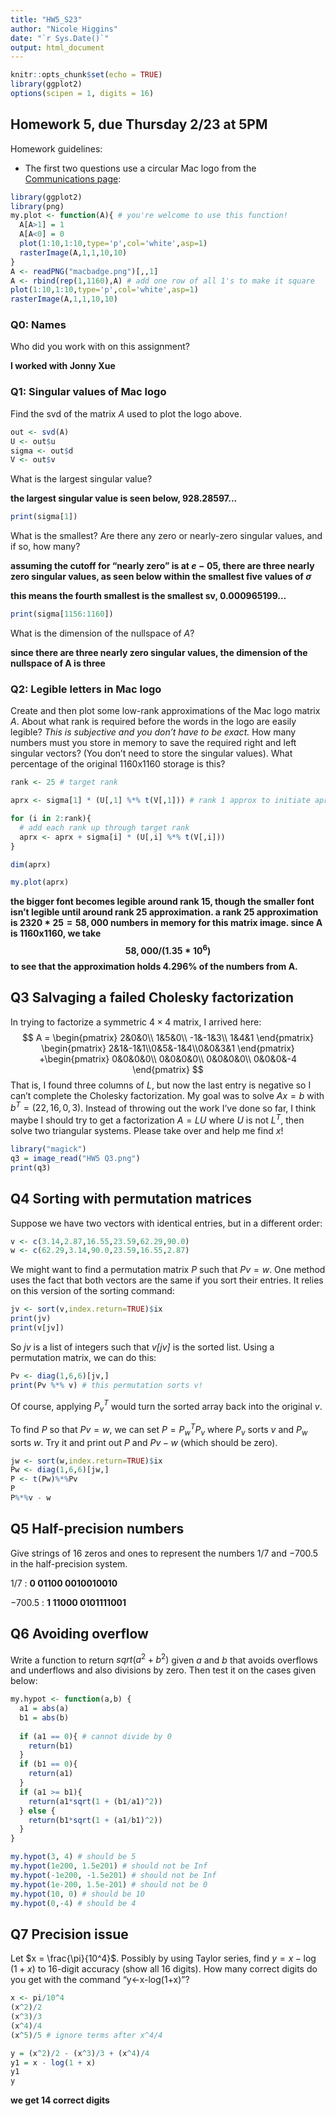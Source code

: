 ```yaml
---
title: "HW5_S23"
author: "Nicole Higgins"
date: "`r Sys.Date()`"
output: html_document
---
```


```r
knitr::opts_chunk$set(echo = TRUE)
library(ggplot2)
options(scipen = 1, digits = 16)
```

## Homework 5, due Thursday 2/23 at 5PM 
Homework guidelines: 

- The first two questions use a circular Mac logo from the [Communications page](https://www.macalester.edu/communications/tools/logodownload/):

```r
library(ggplot2)
library(png)
my.plot <- function(A){ # you're welcome to use this function! 
  A[A>1] = 1
  A[A<0] = 0
  plot(1:10,1:10,type='p',col='white',asp=1)
  rasterImage(A,1,1,10,10)
}
A <- readPNG("macbadge.png")[,,1]
A <- rbind(rep(1,1160),A) # add one row of all 1's to make it square
plot(1:10,1:10,type='p',col='white',asp=1)
rasterImage(A,1,1,10,10)
```

### Q0: Names
Who did you work with on this assignment? 

**I worked with Jonny Xue**

### Q1: Singular values of Mac logo
Find the svd of the matrix $A$ used to plot the logo above. 

```r
out <- svd(A)
U <- out$u
sigma <- out$d
V <- out$v
```

What is the largest singular value? 

**the largest singular value is seen below, $928.28597...$**

```r
print(sigma[1])
```

What is the smallest? Are there any zero or nearly-zero singular values, and if so, how many?

**assuming the cutoff for "nearly zero" is at $e-05$, there are three nearly zero singular values, as seen below within the smallest five values of $\sigma$**

**this means the fourth smallest is the smallest sv, 0.000965199...**

```r
print(sigma[1156:1160])
```

 What is the dimension of the nullspace of $A$? 

**since there are three nearly zero singular values, the dimension of the nullspace of A is three**


### Q2: Legible letters in Mac logo
Create and then plot some low-rank approximations of the Mac logo matrix $A$. About what rank is required before the words in the logo are easily legible? *This is subjective and you don't have to be exact.* How many numbers must you store in memory to save the required right and left singular vectors? (You don't need to store the singular values). What percentage of the original 1160x1160 storage is this? 

```r

rank <- 25 # target rank

aprx <- sigma[1] * (U[,1] %*% t(V[,1])) # rank 1 approx to initiate aprx

for (i in 2:rank){
  # add each rank up through target rank
  aprx <- aprx + sigma[i] * (U[,i] %*% t(V[,i]))
}

dim(aprx)

my.plot(aprx)

```
**the bigger font becomes legible around rank 15, though the smaller font isn't legible until around rank 25 approximation. a rank 25 approximation is $2320 * 25 = 58,000$ numbers in memory for this matrix image. since A is 1160x1160, we take $$58,000/(1.35*10^6)$$ to see that the approximation holds 4.296% of the numbers from A.** 

## Q3 Salvaging a failed Cholesky factorization
In trying to factorize a symmetric $4\times4$ matrix, I arrived here:
$$
A = \begin{pmatrix}
2&0&0\\
1&5&0\\
-1&-1&3\\
1&4&1
\end{pmatrix}
\begin{pmatrix}
2&1&-1&1\\0&5&-1&4\\0&0&3&1
\end{pmatrix}
+\begin{pmatrix}
0&0&0&0\\
0&0&0&0\\
0&0&0&0\\
0&0&0&-4
\end{pmatrix}
$$
That is, I found three columns of $L$, but now the last entry is negative so I can't complete the Cholesky factorization. My goal was to solve $Ax = b$ with $b^T = (22,16,0,3)$. Instead of throwing out the work I've done so far, I think maybe I should try to get a factorization $A = L U$ where $U$ is not $L^T$, then solve two triangular systems. Please take over and help me find $x$! \emph{Give a solution on paper (it's OK to check by machine). Don't use complex numbers. } 

```r
library("magick")
q3 = image_read("HW5 Q3.png")
print(q3)
```


## Q4 Sorting with permutation matrices
Suppose we have two vectors with identical entries, but in a different order: 
```r
v <- c(3.14,2.87,16.55,23.59,62.29,90.0)
w <- c(62.29,3.14,90.0,23.59,16.55,2.87)
```
We might want to find a permutation matrix $P$ such that $Pv=w$.
One method uses the fact that both vectors are the same if you sort their entries. It relies on this version of the sorting command: 
```r
jv <- sort(v,index.return=TRUE)$ix
print(jv)
print(v[jv])
```
So *jv* is a list of integers such that *v[jv]* is the sorted list. 
Using a permutation matrix, we can do this: 
```r
Pv <- diag(1,6,6)[jv,]
print(Pv %*% v) # this permutation sorts v!
```
Of course, applying $P_v^T$ would turn the sorted array back into the original $v$. 

To find $P$ so that $Pv = w$, we can set $P = P_w^TP_v$ where $P_v$ sorts $v$ and $P_w$ sorts $w$. Try it and print out $P$ and $Pv - w$ (which should be zero). 

```r
jw <- sort(w,index.return=TRUE)$ix
Pw <- diag(1,6,6)[jw,]
P <- t(Pw)%*%Pv
P
P%*%v - w
```


## Q5 Half-precision numbers
Give strings of 16 zeros and ones to represent the numbers $1/7$ and $-700.5$ in the half-precision system. 

$1/7$ : **0 01100 0010010010**

$-700.5$ : **1 11000 0101111001**

## Q6 Avoiding overflow
Write a function to return $sqrt(a^2+b^2)$ given $a$ and $b$ that avoids overflows and underflows and also divisions by zero. Then test it on the cases given below:

```r
my.hypot <- function(a,b) {
  a1 = abs(a)
  b1 = abs(b)
  
  if (a1 == 0){ # cannot divide by 0
    return(b1)
  } 
  if (b1 == 0){
    return(a1)
  }
  if (a1 >= b1){
    return(a1*sqrt(1 + (b1/a1)^2))
  } else {
    return(b1*sqrt(1 + (a1/b1)^2))
  }
} 
```

```r
my.hypot(3, 4) # should be 5
my.hypot(1e200, 1.5e201) # should not be Inf
my.hypot(-1e200, -1.5e201) # should not be Inf
my.hypot(1e-200, 1.5e-201) # should not be 0
my.hypot(10, 0) # should be 10 
my.hypot(0,-4) # should be 4
```

## Q7 Precision issue
Let $x = \frac{\pi}{10^4}$. Possibly by using Taylor series, find $y = x-\log(1+x)$ to 16-digit accuracy (show all 16 digits). How many correct digits do you get with the command "y<-x-log(1+x)"?

```r
x <- pi/10^4
(x^2)/2
(x^3)/3
(x^4)/4
(x^5)/5 # ignore terms after x^4/4
```

```r
y = (x^2)/2 - (x^3)/3 + (x^4)/4
y1 = x - log(1 + x)
y1
y
```
**we get 14 correct digits**

